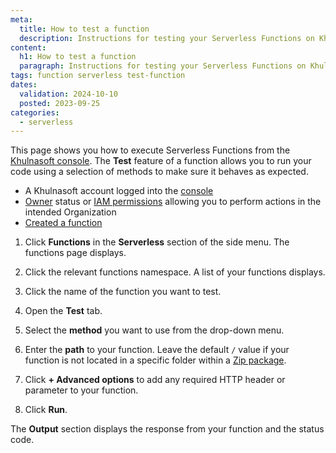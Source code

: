 ```yaml
---
meta:
  title: How to test a function
  description: Instructions for testing your Serverless Functions on Khulnasoft.
content:
  h1: How to test a function
  paragraph: Instructions for testing your Serverless Functions on Khulnasoft.
tags: function serverless test-function
dates:
  validation: 2024-10-10
  posted: 2023-09-25
categories:
  - serverless
---
```


This page shows you how to execute Serverless Functions from the [Khulnasoft console](https://console.khulnasoft.com). The **Test** feature of a function allows you to run your code using a selection of methods to make sure it behaves as expected.

<Macro id="requirements" />

- A Khulnasoft account logged into the [console](https://console.khulnasoft.com)
- [Owner](/identity-and-access-management/iam/concepts/#owner) status or [IAM permissions](/identity-and-access-management/iam/concepts/#permission) allowing you to perform actions in the intended Organization
- [Created a function](/serverless/functions/how-to/create-a-function/)

1. Click **Functions** in the **Serverless** section of the side menu. The functions page displays.

2. Click the relevant functions namespace. A list of your functions displays.

3. Click the name of the function you want to test.

4. Open the **Test** tab.

5. Select the **method** you want to use from the drop-down menu.

6. Enter the **path** to your function. Leave the default `/` value if your function is not located in a specific folder within a [Zip package](/serverless/functions/how-to/package-function-dependencies-in-zip/).

7. Click **+ Advanced options** to add any required HTTP header or parameter to your function.

8. Click **Run**.

The **Output** section displays the response from your function and the status code.
